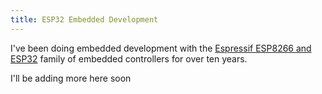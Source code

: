 ```yaml
---
title: ESP32 Embedded Development
---
```


I've been doing embedded development with the [Espressif ESP8266 and ESP32](https://www.espressif.com/en/products/socs/esp32) 
family of embedded controllers for over ten years.

I'll be adding more here soon